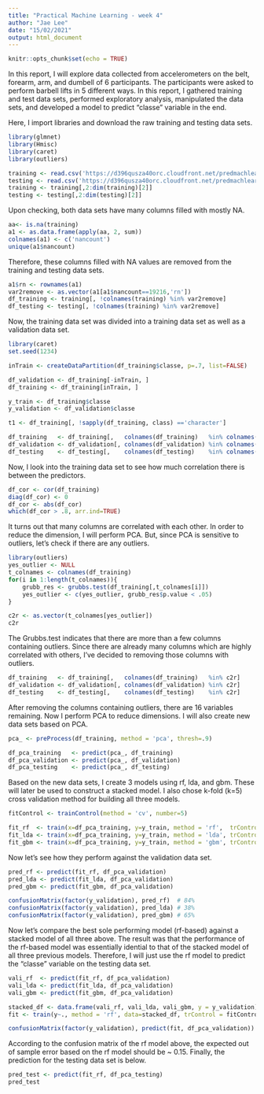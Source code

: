 ```yaml
---
title: "Practical Machine Learning - week 4"
author: "Jae Lee"
date: "15/02/2021"
output: html_document
---
```


```r
knitr::opts_chunk$set(echo = TRUE)
```
In this report, I will explore data collected from accelerometers on the belt, forearm, arm, and dumbell of 6 participants. The participants were asked to perform barbell lifts in 5 different ways. In this report, I gathered training and test data sets, performed exploratory analysis, manipulated the data sets, and developed a model to predict "classe" variable in the end.

Here, I import libraries and download the raw training and testing data sets.
```r
library(glmnet)
library(Hmisc)
library(caret)
library(outliers)

training <- read.csv('https://d396qusza40orc.cloudfront.net/predmachlearn/pml-training.csv')
testing <- read.csv('https://d396qusza40orc.cloudfront.net/predmachlearn/pml-testing.csv')
training <- training[,2:dim(training)[2]]
testing <- testing[,2:dim(testing)[2]]
```

Upon checking, both data sets have many columns filled with mostly NA. 
```r
aa<- is.na(training)
a1 <- as.data.frame(apply(aa, 2, sum))
colnames(a1) <- c('nancount')
unique(a1$nancount)
```

Therefore, these columns filled with NA values are removed from the training and testing data sets. 
```r
a1$rn <- rownames(a1)
var2remove <- as.vector(a1[a1$nancount==19216,'rn'])
df_training <- training[, !colnames(training) %in% var2remove]
df_testing <- testing[, !colnames(training) %in% var2remove]
```

Now, the training data set was divided into a training data set as well as a validation data set.
```r
library(caret)
set.seed(1234)

inTrain <- createDataPartition(df_training$classe, p=.7, list=FALSE)

df_validation <- df_training[-inTrain, ]
df_training <- df_training[inTrain, ]

y_train <- df_training$classe
y_validation <- df_validation$classe

t1 <- df_training[, !sapply(df_training, class) =='character']

df_training   <- df_training[,   colnames(df_training)   %in% colnames(t1)]
df_validation <- df_validation[, colnames(df_validation) %in% colnames(t1)]
df_testing    <- df_testing[,    colnames(df_testing)    %in% colnames(t1)]
```
Now, I look into the training data set to see how much correlation there is between the predictors.
```r
df_cor <- cor(df_training)
diag(df_cor) <- 0
df_cor <- abs(df_cor)
which(df_cor > .8, arr.ind=TRUE)
```

It turns out that many columns are correlated with each other. In order to reduce the dimension, I will perform PCA. But, since PCA 
is sensitive to outliers, let's check if there are any outliers.

```r
library(outliers)
yes_outlier <- NULL
t_colnames <- colnames(df_training)
for(i in 1:length(t_colnames)){
    grubb_res <- grubbs.test(df_training[,t_colnames[i]])
    yes_outlier <- c(yes_outlier, grubb_res$p.value < .05)
}

c2r <- as.vector(t_colnames[yes_outlier])
c2r
```
The Grubbs.test indicates that there are more than a few columns containing outliers. Since there are already many columns which are highly correlated with others, I've decided to removing those columns with outliers.

```r
df_training   <- df_training[,   colnames(df_training)   %in% c2r]
df_validation <- df_validation[, colnames(df_validation) %in% c2r]
df_testing    <- df_testing[,    colnames(df_testing)    %in% c2r]
```

After removing the columns containing outliers, there are 16 variables remaining. Now I perform PCA to reduce dimensions. I will also create new data sets based on PCA.
```r
pca_ <- preProcess(df_training, method = 'pca', thresh=.9)

df_pca_training   <- predict(pca_, df_training)
df_pca_validation <- predict(pca_, df_validation)
df_pca_testing    <- predict(pca_, df_testing)
```

Based on the new data sets, I create 3 models using rf, lda, and gbm. These will later be used to construct a stacked model. I also chose k-fold (k=5) cross validation method for building all three models. 
```r
fitControl <- trainControl(method = 'cv', number=5)

fit_rf  <- train(x=df_pca_training, y=y_train, method = 'rf',  trControl = fitControl)
fit_lda <- train(x=df_pca_training, y=y_train, method = 'lda', trControl = fitControl)
fit_gbm <- train(x=df_pca_training, y=y_train, method = 'gbm', trControl = fitControl, verbose=FALSE)
```
Now let's see how they perform against the validation data set.
```r
pred_rf <- predict(fit_rf, df_pca_validation)
pred_lda <- predict(fit_lda, df_pca_validation)
pred_gbm <- predict(fit_gbm, df_pca_validation)

confusionMatrix(factor(y_validation), pred_rf)  # 84%
confusionMatrix(factor(y_validation), pred_lda) # 38%
confusionMatrix(factor(y_validation), pred_gbm) # 65%
```

Now let's compare the best sole performing model (rf-based) against a stacked model of all three above. The result was that the performance of the rf-based model was essentially idential to that of the stacked model of all three previous models. Therefore, I will just use the rf model to predict the "classe" variable on the testing data set.
```r
vali_rf  <- predict(fit_rf, df_pca_validation)
vali_lda <- predict(fit_lda, df_pca_validation)
vali_gbm <- predict(fit_gbm, df_pca_validation)

stacked_df <- data.frame(vali_rf, vali_lda, vali_gbm, y = y_validation)
fit <- train(y~., method = 'rf', data=stacked_df, trControl = fitControl)

confusionMatrix(factor(y_validation), predict(fit, df_pca_validation))
```

According to the confusion matrix of the rf model above, the expected out of sample error based on the rf model should be ~ 0.15. Finally, the prediction for the testing data set is below.
```r
pred_test <- predict(fit_rf, df_pca_testing)
pred_test
```


